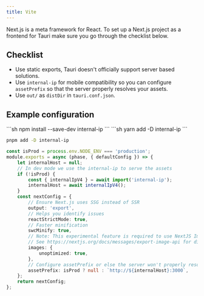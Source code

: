 ```yaml
---
title: Vite
---
```



Next.js is a meta framework for React. To set up a Next.js project as a frontend for Tauri make sure you go through the checklist below.

## Checklist

- Use static exports, Tauri doesn't officially support server based solutions.
- Use `internal-ip` for mobile compatibility so you can configure `assetPrefix` so that the server properly resolves your assets.
- Use `out/` as `distDir` in `tauri.conf.json`.

## Example configuration

<Tabs>
<TabItem label="npm">
```sh
npm install --save-dev internal-ip
```
</TabItem>
<TabItem label="yarn">
```sh
yarn add -D internal-ip
```
</TabItem>
<TabItem label="pnpm">

```sh
pnpm add -D internal-ip
```

</TabItem>
</Tabs>

```ts
const isProd = process.env.NODE_ENV === 'production';
module.exports = async (phase, { defaultConfig }) => {
	let internalHost = null;
	// In dev mode we use the internal-ip to serve the assets
	if (!isProd) {
		const { internalIpV4 } = await import('internal-ip');
		internalHost = await internalIpV4();
	}
	const nextConfig = {
		// Ensure Next.js uses SSG instead of SSR
		output: 'export',
		// Helps you identify issues
		reactStrictMode: true,
		// Faster minification
		swcMinify: true,
		// Note: This experimental feature is required to use NextJS Image in SSG mode.
		// See https://nextjs.org/docs/messages/export-image-api for different workarounds.
		images: {
			unoptimized: true,
		},
		// Configure assetPrefix or else the server won't properly resolve your assets.
		assetPrefix: isProd ? null : `http://${internalHost}:3000`,
	};
	return nextConfig;
};
```

